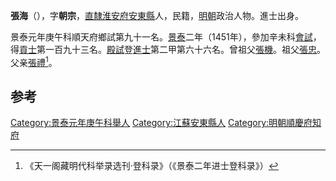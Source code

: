 '''張海'''（{{bd|1428年||？}}），字'''朝宗'''，[[直隸|直隸]][[淮安府|淮安府]][[安東縣_(江蘇省)|安東縣]]人，民籍，[[明朝|明朝]]政治人物。進士出身。

景泰元年庚午科順天府鄉試第九十一名。[[景泰|景泰]]二年（1451年），參加辛未科[[會試|會試]]，得[[貢士|貢士]]第一百九十三名。[[殿試|殿試]]登[[進士|進士]]第二甲第六十六名。曾祖父[[張機|張機]]。祖父[[張忠|張忠]]。父亲[[張禮|張禮]]<ref>《天一阁藏明代科举录选刊·登科录》（《景泰二年进士登科录》）</ref>。

==参考==
{{reflist}}
{{明朝人物小作品}}
{{景泰二年辛未科殿試金榜}}

[[Category:景泰元年庚午科舉人|Category:景泰元年庚午科舉人]]
[[Category:江蘇安東縣人|Category:江蘇安東縣人]]
[[Category:明朝順慶府知府|Category:明朝順慶府知府]]